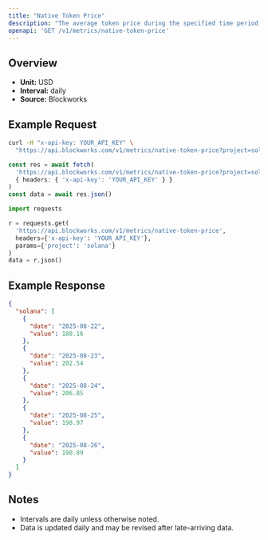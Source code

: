 ```yaml
---
title: "Native Token Price"
description: "The average token price during the specified time period for the native asset of that chain."
openapi: 'GET /v1/metrics/native-token-price'
---
```


## Overview

- **Unit:** USD
- **Interval:** daily
- **Source:** Blockworks

## Example Request

<CodeGroup>

```bash cURL
curl -H "x-api-key: YOUR_API_KEY" \
  "https://api.blockworks.com/v1/metrics/native-token-price?project=solana"
```

```typescript TypeScript
const res = await fetch(
  'https://api.blockworks.com/v1/metrics/native-token-price?project=solana',
  { headers: { 'x-api-key': 'YOUR_API_KEY' } }
)
const data = await res.json()
```

```python Python
import requests

r = requests.get(
  'https://api.blockworks.com/v1/metrics/native-token-price',
  headers={'x-api-key': 'YOUR_API_KEY'},
  params={'project': 'solana'}
)
data = r.json()
```

</CodeGroup>

## Example Response

```json
{
  "solana": [
    {
      "date": "2025-08-22",
      "value": 188.16
    },
    {
      "date": "2025-08-23",
      "value": 202.54
    },
    {
      "date": "2025-08-24",
      "value": 206.85
    },
    {
      "date": "2025-08-25",
      "value": 198.97
    },
    {
      "date": "2025-08-26",
      "value": 190.89
    }
  ]
}
```

## Notes
- Intervals are daily unless otherwise noted.
- Data is updated daily and may be revised after late-arriving data.
